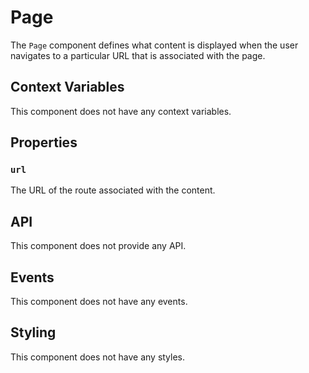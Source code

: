 # Page

The `Page` component defines what content is displayed when the user navigates to a particular URL that is associated with the page.

## Context Variables

This component does not have any context variables.

## Properties

### `url`

The URL of the route associated with the content.

## API

This component does not provide any API.

## Events

This component does not have any events.

## Styling

This component does not have any styles.
